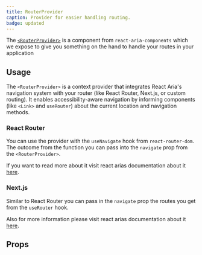 ```yaml
---
title: RouterProvider
caption: Provider for easier handling routing.
badge: updated
---
```


The [`<RouterProvider>`](https://react-spectrum.adobe.com/react-aria/routing.html) is a component from `react-aria-components` which we expose to give you something on the hand to handle your routes in your application

## Usage

The `<RouterProvider>` is a context provider that integrates React Aria's navigation system with your router (like React Router, Next.js, or custom routing). It enables accessibility-aware navigation by informing components (like `<Link>` and `useRouter`) about the current location and navigation methods.

### React Router

You can use the provider with the `useNavigate` hook from `react-router-dom`. The outcome from the function you can pass into the `navigate` prop from the `<RouterProvider>`.

If you want to read more about it visit react arias documentation about it [here](https://react-spectrum.adobe.com/react-aria/routing.html#react-router).

### Next.js

Similar to React Router you can pass in the `navigate` prop the routes you get from the `useRouter` hook.

Also for more information please visit react arias documentation about it [here](https://react-spectrum.adobe.com/react-aria/routing.html#nextjs).

## Props

<StorybookHintMessage component={title} />

<PropsTable component={title} />
